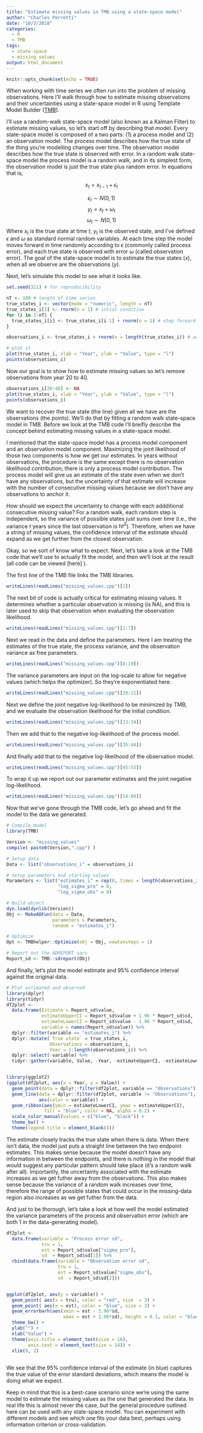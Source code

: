 ```yaml
---
title: "Estimate missing values in TMB using a state-space model"
author: "Charles Perretti"
date: "10/3/2018"
categories:
  - R
  - TMB
tags:
  - state-space
  - missing values
output: html_document
---
```


```r
knitr::opts_chunk$set(echo = TRUE)
```

When working with time series we often run into the problem of missing observations. Here I'll walk through how to estimate missing observations and their uncertainties using a state-space model in R using Template Model Builder ([TMB](https://github.com/kaskr/adcomp)).

I'll use a random-walk state-space model (also known as a Kalman Filter) to estimate missing values, so let's start off by describing that model. Every state-space model is composed of a two parts: (1) a process model and (2) an observation model. The process model describes how the true state of the thing you're modelling changes over time. The observation model describes how the true state is observed with error. In a random walk state-space model the process model is a random walk, and in its simplest form, the observation model is just the true state plus random error. In equations that is,

$$x_{t} = x_{t-1} + \epsilon_t$$

$$\epsilon_t \sim N(0, 1)$$
$$y_t = x_t + \omega_t$$
$$\omega_t \sim N(0, 1)$$
Where $x_t$ is the true state at time $t$, $y_t$ is the observed state, and I've defined $\epsilon$ and $\omega$ as standard normal random variables. At each time step the model moves forward in time randomly according to $\epsilon$ (commonly called process error), and each true state is observed with error $\omega$ (called observation error). The goal of the state-space model is to estimate the true states ($x$), when all we observe are the observations ($y$).

Next, let's simulate this model to see what it looks like.
```r
set.seed(321) # for reproducibility

nT <- 100 # length of time series
true_states_i <- vector(mode = "numeric", length = nT)
true_states_i[1] <- rnorm(n = 1) # intial condition
for (i in 2:nT) {
  true_states_i[i] <- true_states_i[i-1] + rnorm(n = 1) # step forward with process error
}

observations_i <- true_states_i + rnorm(n = length(true_states_i)) # add observation error

# plot it 
plot(true_states_i, xlab = "Year", ylab = "Value", type = "l")
points(observations_i)
```

Now our goal is to show how to estimate missing values so let's remove observations from year 20 to 40.
```r
observations_i[20:40] <- NA
plot(true_states_i, xlab = "Year", ylab = "Value", type = "l")
points(observations_i)
```

We want to recover the true state (the line) given all we have are the observations (the points). We'll do that by fitting a random walk state-space model in TMB. Before we look at the TMB code I'll breifly describe the concept behind estimating missing values in a state-space model.

I mentioned that the state-space model has a process model component and an observation model component. Maximizing the joint likelihood of those two components is how we get our estimates. In years without observations, the procedure is the same except there is no observation likelihood contribution; there is only a process model contribution. The process model will give us an estimate of the state even when we don't have any observations, but the uncertainty of that estimate will increase with the number of consecutive missing values because we don't have any observations to anchor it.

How should we expect the uncertainty to change with each addditional consecutive missing value? For a random walk, each random step is independent, so the variance of possible states just sums over time (i.e., the variance $t$ years since the last observation is $t\sigma^2$). Therefore, when we have a string of missing values, the confidence interval of the estimate should expand as we get further from the closest observation.

Okay, so we sort of know what to expect. Next, let's take a look at the TMB code that we'll use to actually fit the model, and then we'll look at the result (all code can be viewed [here] <INSERT LINK>).

The first line of the TMB file links the TMB libraries.
```r
writeLines(readLines("missing_values.cpp")[1])
```

The next bit of code is actually critical for estimating missing values. It determines whether a particular observation is missing (is NA), and this is later used to skip that observation when evaluating the observation likelihood.

```r
writeLines(readLines("missing_values.cpp")[2:7])
```

Next we read in the data and define the parameters. Here I am treating the estimates of the true state, the process variance, and the observation variance as free parameters.
```r
writeLines(readLines("missing_values.cpp")[8:19])
```

The variance parameters are input on the log-scale to allow for negative values (which helps the optimizer). So they're exponentiated here.
```r
writeLines(readLines("missing_values.cpp")[20:21])
```

Next we define the joint negative log-likelihood to be minimized by TMB, and we evaluate the observation likelihood for the initial condition.
```r
writeLines(readLines("missing_values.cpp")[23:34])
```

Then we add that to the negative log-likelihood of the process model.
```r
writeLines(readLines("missing_values.cpp")[35:44])
```

And finally add that to the negative log-likelihood of the observation model.
```r
writeLines(readLines("missing_values.cpp")[45:53])
```

To wrap it up we report out our parameter estimates and the joint negative log-likelihood.
```r
writeLines(readLines("missing_values.cpp")[54:60])
```

Now that we've gone through the TMB code, let's go ahead and fit the model to the data we generated.
```r
# Compile model
library(TMB)

Version <- "missing_values"
compile( paste0(Version,".cpp") )

# Setup data
Data <- list("observations_i" = observations_i)

# Setup parameters and starting values
Parameters <- list("estimates_i" = rep(0, times = length(observations_i)),
                   "log_sigma_pro" = 0,
                   "log_sigma_obs" = 0)

# Build object
dyn.load(dynlib(Version))
Obj <- MakeADFun(data = Data, 
                 parameters = Parameters,
                 random = "estimates_i")

# Optimize
Opt <- TMBhelper::Optimize(obj = Obj, newtonsteps = 1)

# Report out the ADREPORT vars
Report_sd <- TMB::sdreport(Obj)
```

And finally, let's plot the model estimate and 95% confidence interval against the original data.
```r
# Plot estimated and observed
library(dplyr)
library(tidyr)
df2plot <-
  data.frame(Estimate = Report_sd$value,
             estimateUpperCI = Report_sd$value + 1.96 * Report_sd$sd,
             estimateLowerCI = Report_sd$value - 1.96 * Report_sd$sd,
             variable = names(Report_sd$value)) %>%
  dplyr::filter(variable == "estimates_i") %>%
  dplyr::mutate(`True state` = true_states_i,
                Observations = observations_i,
                Year = 1:length(observations_i)) %>%
  dplyr::select(-variable) %>%
  tidyr::gather(variable, Value, -Year, -estimateUpperCI, -estimateLowerCI)


library(ggplot2)
(ggplot(df2plot, aes(x = Year, y = Value)) +
  geom_point(data = dplyr::filter(df2plot, variable == "Observations"), shape = "o", size = 3.5) +
  geom_line(data = dplyr::filter(df2plot, variable != "Observations"),
            aes(color = variable)) +
  geom_ribbon(aes(ymin = estimateLowerCI, ymax = estimateUpperCI), 
              fill = "blue", color = NA, alpha = 0.2) +
  scale_color_manual(values = c("blue", "black")) +
  theme_bw() +
  theme(legend.title = element_blank()))
```

The estimate closely tracks the true state when there is data. When there isn't data, the model just puts a straight line between the two endpoint estimates. This makes sense because the model doesn't have any information in between the endpoints, and there is nothing in the model that would suggest any particular pattern should take place (it's a random walk after all). Importantly, the uncertainty associated with the estimate increases as we get futher away from the observations. This also makes sense because the variance of a random walk increases over time, therefore the range of possible states that could occur in the missing-data region also increases as we get futher from the data.

And just to be thorough, let's take a look at how well the model estimated the variance parameters of the process and observation error (which are both 1 in the data-generating model).

```r
df2plot <-
  data.frame(variable = "Process error sd",
             tru = 1,
             est = Report_sd$value["sigma_pro"],
             sd  = Report_sd$sd[1]) %>%
  rbind(data.frame(variable = "Observation error sd",
                   tru = 1,
                   est = Report_sd$value["sigma_obs"],
                   sd  = Report_sd$sd[2]))


ggplot(df2plot, aes(y = variable)) +
  geom_point( aes(x = tru), color = "red", size  = 3) +
  geom_point( aes(x = est), color = "blue", size = 3) +
  geom_errorbarh(aes(xmin = est - 1.96*sd,
                     xmax = est + 1.96*sd), height = 0.1, color = "blue") +
  theme_bw() +
  ylab("") +
  xlab("Value") +
  theme(axis.title = element_text(size = 16),
        axis.text = element_text(size = 14)) +
  xlim(0, 2)
  
```


We see that the 95% confidence interval of the estimate (in blue) captures the true value of the error standard deviations, which means the model is doing what we expect. 

Keep in mind that this is a best-case scenario since we're using the same model to estimate the missing values as the one that generated the data. In real life this is almost never the case, but the general procedure outlined here can be used with any state-space model. You can experiment with different models and see which one fits your data best, perhaps using information criterion or cross-validation.